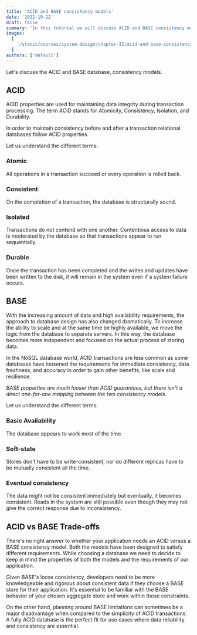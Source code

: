 ```yaml
---
title: 'ACID and BASE consistency models'
date: '2022-10-22'
draft: false
summary: 'In this tutorial we will discuss ACID and BASE consistency models'
images:
  [
    '/static/courses/system-design/chapter-II/acid-and-base-consistency-models/banner.png',
  ]
authors: ['default']
---
```


Let's discuss the ACID and BASE database, consistency models.

## ACID

ACID properties are used for maintaining data integrity during transaction processing. The term ACID stands for Atomicity, Consistency, Isolation, and Durability.

In order to maintain consistency before and after a transaction relational databases follow ACID properties.

Let us understand the different terms:

### Atomic

All operations in a transaction succeed or every operation is rolled back.

### Consistent

On the completion of a transaction, the database is structurally sound.

### Isolated

Transactions do not contend with one another. Contentious access to data is moderated by the database so that transactions appear to run sequentially.

### Durable

Once the transaction has been completed and the writes and updates have been written to the disk, it will remain in the system even if a system failure occurs.

## BASE

With the increasing amount of data and high availability requirements, the approach to database design has also changed dramatically. To increase the ability to scale and at the same time be highly available, we move the logic from the database to separate servers. In this way, the database becomes more independent and focused on the actual process of storing data.

In the NoSQL database world, ACID transactions are less common as some databases have loosened the requirements for immediate consistency, data freshness, and accuracy in order to gain other benefits, like scale and resilience.

_BASE properties are much looser than ACID guarantees, but there isn't a direct one-for-one mapping between the two consistency models._

Let us understand the different terms:

### Basic Availability

The database appears to work most of the time.

### Soft-state

Stores don't have to be write-consistent, nor do different replicas have to be mutually consistent all the time.

### Eventual consistency

The data might not be consistent immediately but eventually, it becomes consistent. Reads in the system are still possible even though they may not give the correct response due to inconsistency.

## ACID vs BASE Trade-offs

There's no right answer to whether your application needs an ACID versus a BASE consistency model. Both the models have been designed to satisfy different requirements. While choosing a database we need to decide to keep in mind the properties of both the models and the requirements of our application.

Given BASE's loose consistency, developers need to be more knowledgeable and rigorous about consistent data if they choose a BASE store for their application. It's essential to be familiar with the BASE behavior of your chosen aggregate store and work within those constraints.

On the other hand, planning around BASE limitations can sometimes be a major disadvantage when compared to the simplicity of ACID transactions. A fully ACID database is the perfect fit for use cases where data reliability and consistency are essential.
